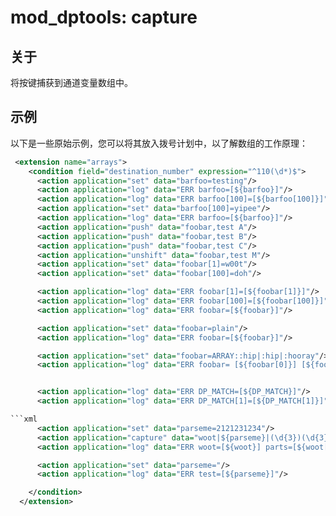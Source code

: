 # mod_dptools: capture 

 

## 关于

将按键捕获到通道变量数组中。 

## 示例

以下是一些原始示例，您可以将其放入拨号计划中，以了解数组的工作原理：

```xml
 <extension name="arrays">
    <condition field="destination_number" expression="^110(\d*)$">
      <action application="set" data="barfoo=testing"/>
      <action application="log" data="ERR barfoo=[${barfoo}]"/>
      <action application="log" data="ERR barfoo[100]=[${barfoo[100]}]"/>
      <action application="set" data="barfoo[100]=yipee"/>
      <action application="log" data="ERR barfoo=[${barfoo}]"/>
      <action application="push" data="foobar,test A"/>
      <action application="push" data="foobar,test B"/>
      <action application="push" data="foobar,test C"/>
      <action application="unshift" data="foobar,test M"/>
      <action application="set" data="foobar[1]=w00t"/>
      <action application="set" data="foobar[100]=doh"/>

      <action application="log" data="ERR foobar[1]=[${foobar[1]}]"/>
      <action application="log" data="ERR foobar[100]=[${foobar[100]}]"/>
      <action application="log" data="ERR foobar=[${foobar}]"/>

      <action application="set" data="foobar=plain"/>
      <action application="log" data="ERR foobar=[${foobar}]"/>

      <action application="set" data="foobar=ARRAY::hip|:hip|:hooray"/>
      <action application="log" data="ERR foobar= [${foobar[0]}] [${foobar[1]}] [${foobar[2]}]"/>


      <action application="log" data="ERR DP_MATCH=[${DP_MATCH}]"/>
      <action application="log" data="ERR DP_MATCH[1]=[${DP_MATCH[1]}]"/>

```xml
      <action application="set" data="parseme=2121231234"/>
      <action application="capture" data="woot|${parseme}|(\d{3})(\d{3})(\d{4})"/>
      <action application="log" data="ERR woot=[${woot}] parts=[${woot[1]}] [${woot[2]}] [${woot[3]}]"/>

      <action application="set" data="parseme="/>
      <action application="log" data="ERR test=[${parseme}]"/>

    </condition>
  </extension>
```